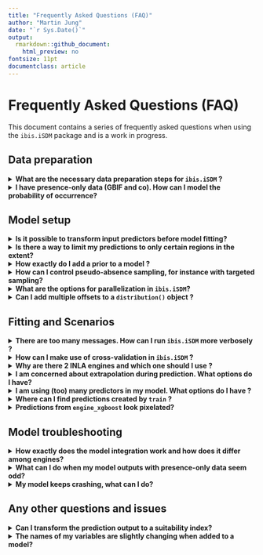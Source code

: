 ```yaml
---
title: "Frequently Asked Questions (FAQ)"
author: "Martin Jung"
date: "`r Sys.Date()`"
output:
  rmarkdown::github_document:
    html_preview: no
fontsize: 11pt
documentclass: article
---
```


# Frequently Asked Questions (FAQ)

This document contains a series of frequently asked questions when using the `ibis.iSDM` package and is a work in progress.

## Data preparation

<details>
<summary><b>What are the necessary data preparation steps for `ibis.iSDM` ?</b>
</summary>
The `ibis.iSDM` R-package can handle most standard spatial formats in R (such as vector or raster formats) and works predominantly with the [`sf`], [`SpatRaster`] and [`stars`] packages to do much of the formatting and processing work.
When adding [`biodiversity`] and [`predictor`] variables to a `distribution()` object a number of default validity checks and alignments are commonly conducted, for instance ensuring that provided points align in geographic projection.

To ease up the modelling and to avoid any unfortunate errors or crashes, ideally ensure the following steps are taken:

- A `'background'` layer describing the modelling extent is provided directly as [`sf`] `'POLYGON'` or `'MULTIPOLYGON'` object and covers all biodiversity and predictor data.
- All provided data are in the same geographic projection.
- Biodiversity data is provided in [`sf`] format and covers the `'background'` bounding box. Furthermore each biodiversity dataset has a set `"field_occurrence"` field with numeric values.
- \code{NA} is appropriately formatted (see also below).

**Important:**
For environmental predictors it becomes important to ensure that nodata values are appropriately
handled. Unfortunately many of the implemented [`engines`] can not handle nodata values well, thus it
is necessary during the pre-processing to remove any rows of covariate extraction where at least one variable has missing data. For instance by assinging a constant to `NA` values:
```r
predictors[is.na(predictors)] <- 0
```

</details>

<details>
<summary><b>I have presence-only data (GBIF and co). How can I model the probability of occurrence? </b>
</summary>
Technically, it is impossible to estimate a probability of occurrence just with presence-only data (such as commonly available from databases like GBIF). What people normally do is to add so called pseudo-absence (often in excessive numbers) over the entire background to their data, approximating the probability of occurrence by assuming that detection probability is uniform over the landscape (see [Merow et al. 2013](https://onlinelibrary.wiley.com/doi/full/10.1111/j.1600-0587.2013.07872.x)).

The `ibis.iSDM` package follows the design principle that all data types (e.g. presence-only or presence-absence records) should be modelled with the least amount of assumptions possible. For presence-only records the default way of estimating any kind of responses or habitat suitability is to estimate such data following a Poisson-Process modelling approach. 
However, it is possible to add these pseudo-absence points to a presence-only dataset as follows:

```r
virtual_points <- sf::st_read(system.file('extdata/input_data.gpkg', package='ibis.iSDM'), 'points',quiet = TRUE)
# This takes the default pseudo-absence options created when loading the Ibis package.
virtual_points <- add_pseudoabsence(virtual_points, field_occurrence = "Observed")
# Check that absence points are present
unique(virtual_points$Observed)
```

Also see the `add_pseudoabsence()` and `pseudoabs_settings()` help pages for more settings and also the first article on this website. For example it is possible to define pseudo-absence sampling in specific spatial formats, such as sampling within or outside a minimum convex polygon (MCP) of all presence points or within a certain buffer. 

</details>


## Model setup

<details>
<summary><b>Is it possible to transform input predictors before model fitting?</b>
</summary>

Yes, in many instances it is desirable to transform input predictors to a new range or to remove
extreme values from the predictors. For example the popular [`maxnet`] R-package for Maximum entropy estimation of species distribution modelling often transforms the variables via quadratic, hinge or threshold transformations. Although this can also (and preferably should) be done before setting up a model, there are options available to transform the predictors when they are added to the model. See the help page of [`add_predictors()`] for examples and descriptions.
</details>

<details>
<summary><b>Is there a way to limit my predictions to only certain regions in the extent?</b>
</summary>

Yes, this can be a desirable outcome during the modelling. For instance one can make - in the absence of better information on dispersal constrain (see [`add_constrain_dispersal`]) - the assumption that certain species can only disperse within a given ecoregion and not beyond. See for instance the method section of [Wessels, Merow and Trisos (2021)](https://link.springer.com/article/10.1007/s10113-021-01755-5#Sec2).

To do this directly with the `ibis.iSDM` R-package, one has to specify the limit of projection to the [`distribution()`] object. In this context the zones extent over the whole background (and have the same extent and spatial scale). The prediction will however be limited only to those zones where supplied biodiversity observations fall
in.

```r
# Where zone is a provided raster
mod <- distribution(background, limits = zone) |>  
  add_biodiversity_poipo(species_data) |>  
  engine_gdb() |>  
  train()
plot(mod)

# Alternatively one can also create such limits based on a minimum convex polygon
# of the provided data. Here we create a non-buffered MCP across all points used
# in species_data to constrain the prediction.
mod <- distribution(background, limits_method = "mcp", mcp_buffer = 0) |>  
  add_biodiversity_poipo(species_data) |>  
  engine_gdb() |>  
  train()
plot(mod)

```

There is further a dedicated function ([`create_zonaloccurrence_mask()`]) to help set up such zones, either by taking existing categorical raster datasets or by constructing buffers around existing presence records (which could for example reflect assumed maximum dispersal distances).

</details>

<details>
<summary><b>How exactly do I add a prior to a model ?</b>
</summary>

The `ibis.iSDM` R-package allows to users to add prior information on parameters to any model to be estimated. These priors have to be added as engine-specific priors and their format depends on the engine in question (see specific help pages for more information).
A prior can generally be define via a combination of `ENGINENAME` + `Prior` and has to be wrapped in a `PriorList` to be used in the estimation.

Example:
```r
# We have prior information that 'Forest' is important for a species
# In this case and for the INLA engine we define normal prior on the mean and precision
p <- INLAPrior(variable = "Forest",type = "normal",hyper = c(2, 10))
# This is then wrapped in a PriorList
pp <- priors(p)
print( pp )

# We can specify multiple priors of course
p <- list(
  INLAPrior(variable = "Forest",type = "normal",hyper = c(2, 10)),
  INLAPrior(variable = "Cropland",type = "normal",hyper = c(0, 1))
)
pp <- priors(pp)

# And can now added to the model
mod <- distribution(background, limits = zone) |>  
  add_biodiversity_poipo(species_data) |>  
  add_predictors(covariates) |>  
  add_priors(priors = pp)
  engine_inlabru()
  
```
Multiple priors for an Engine can be defined in a `PriorList`. Whenever a prior 
for the same variable is set again, it overwrites the previous value.

</details>

<details>
<summary><b>How can I control pseudo-absence sampling, for instance with targeted sampling? </b></summary>

A great number of SDM literature suggests that altering how the background / pseudo-absence points are created, can greatly affect model outcomes (see `add_pseudoabsence()` for references). In the `ibis.iSDM` R-package there are options available to modify how pseudo-absence points are created. By default the package creates at least 10 000 points or at least 25% of the presence-points (what ever is larger). 
To change the default pseudo-absence sampling settings, there are two options. Either change the global default settings for pseudo-absence sampling or by adding these settings to the `add_biodiversity` function.

To overwrite the global settings, do the following:
```r
# Define new settings with greater number of background points
ss <- pseudoabs_settings(background = NULL, nrpoints =  1e6)
# Overwrite the default settings
options("ibis.pseudoabsence" = ss)
```

Alternatively one could think of specifying specific pseudo-absence sampling information to one biodiversity dataset specifically:
```r
# Define absence layer with biased background to sample from
ss <- pseudoabs_settings(background = NULL, bias = bias_layer)

# Assuming background and point data exists
x <- distribution(background) |>  
  add_biodiversity_poipo(points, pseudoabsence_settings = ss)
```

</details>

<details>
<summary><b>What are the options for parallelization in `ibis.iSDM`?</b>
</summary>

Most code in the `ibis.iSDM` R-package is by default already parallelized and many 
computationally-intensive operations should be making use of all cores (if you can find an example where this is not the case, please raise an issue). The number of cores is generally being decided by
the option `"ibis.nthread"` in [`ibis_options()`].

In most cases, parallelized code will be run via the [`parallel`] and [`doParallel`] packages, although there is some code in its infancy to support the [`future`] parallelization approaches as well, offering greater flexibility. See the function [`ibis_future`] for more information also on the use.

The typical use case is thus to run separate models (via `train()`) in a loop or scheduler of a High-Performance-Computer. Users should be careful in the case of shared resources, e.g. don't parallelize such operations on the same machine. If there is a need to parallelize multiple models on the same instance, it is suggested to disable the `'ibis.runparallel'` option.
```r
# Check ibis options if set
ibis_options()
options('ibis.runparallel' = FALSE) # Set to FALSE
```
</details>

<details>
<summary><b> Can I add multiple offsets to a `distribution()` object ?</b>
</summary>

Yes. The `add_offset()` and `add_offset_range()` functions allows to specify a spatial explicit offset term which is then added to the regression model in question. An offset is generally just a coefficient set to a specific value. To get more than one offset, one just needs to combine the different provided offsets in a way that is consistent to get that fixed value (see [here](https://stats.stackexchange.com/questions/250528/is-it-possible-to-use-two-offsets) for reference. This can be done either by summing them as transformed value (discouraged as it can be errorprone) or by simply multiplying them.
```r
offset1 <- runif(10)
offset2 <- runif(10)
# Identical
log(offset1) + log(offset2)
log(offset1*offset2)
```

Internally all provided offsets to model object are combined via simple addition together. This
thus requires that users transform them aprior (for instance log transform) before adding them to
the estimation.

</details>


## Fitting and Scenarios

<details>
<summary><b>There are too many messages. How can I run `ibis.iSDM` more verbosely ?</b>
</summary>

There are two options that can be enabled to reduce the number of messages:

* By setting the parameter `verbose` in `train()` to `FALSE` all messages created
by the respective engine are suppressed.
* Setting the parameter `ibis.setupmessages` to `FALSE` suppresses all other package
related message. This can be done via
```r
options("ibis.setupmessages" = FALSE)
```
</details>

<details>
<summary><b> How can I make use of cross-validation in `ibis.iSDM` ?</b>
</summary>

Cross-validation has been deliberatly not integrated into package. Users who would like to 
make use of cross-validation techniques thus need to set up their own external modelling routines.
Reason is that with the multiple types of integration in this package, the construction of (independent)
testing datasets is not as trivial (considering for example offsets, priors or multiple datasets).

</details>

<details>
<summary><b>Why are there 2 INLA engines and which one should I use ? </b>
</summary>

In the `ibis.iSDM` R-package there are two engines that makes use of the INLA framework,
namely [`engine_inla`] and [`engine_inlabru`]. When the package author started developing this package, the [`engine_inlabru`] did not yet support multiple likelihoods and thus this was implemented directly. Predictions from [`engine_inla`] and [`engine_inlabru`] should be identical, although the latter does not infer the predictions directly, instead simulating from the posterior.
This simulation is particularly helpful for creating (future) projections as otherwise a new model would need to be fitted for every newdata object.

Users are advised to use [`engine_inlabru`] by **default** in most cases and only use [`engine_inla`] if predictions look uncertain.
</details>

<details>
<summary><b> I am concerned about extrapolation during prediction. What options do I have? </b>
</summary>

When creating predictive models such as SDMs it is often a concern to not predict to a variable range outside the environmental conditions for which a model was trained. The `ibis.iSDM` package supports variable 'clamping' of its predictions similar as the popular Maxent model, however for each [`engine`]. Clamping can be enabled by setting the parameter `clamp` in [`train`] to `TRUE`. This restricts any spatial (or spatial-temporal) projections to the combined `range` of predictor variables observed for each of the training localities.

Similar functionalities are also available separately during scenario projections by setting adaptability constraints (see [`add_constraint_adaptability`] or [`add_constraint_boundary`]).

</details>

<details>
<summary><b>I am using (too) many predictors in my model. What options do I have ?</b>
</summary>

Having too many predictors in a SDM can be a cause of substantial over-parametrization and subsequently 
overfitting (e.g. the model is reproducing the data it was trained with rather than projecting into areas unknown).

It is recommended to (a) either use an engine with very strong regularization, such as for example [`engine_glmnet`] or [`engine_gdb`],
(b) train a model with caution and have a minimum number of observations (arbitrary rule of thumb, have at least 10 observations for each additional predictor included), (c) make use of pre-estimation removal of predictor, such for example through variable importance criteria or colinearity. See code below for an example.

```r
# Prior to model fitting, remove highly collinear predictors through a pearson correlation assessment
mod <- distribution(background) |>  
  add_biodiversity_poipo(species_data) |>  
  engine_glmnet() |>  
  train(filter_predictors = "pearson")

# Alternatively use a RandomForest estimator to remove the least important variables
mod <- distribution(background) |>  
  add_biodiversity_poipo(species_data) |>  
  engine_glmnet() |>  
  train(filter_predictors = "RF")


```
</details>

<details>
<summary><b>Where can I find predictions created by `train` ? </b>
</summary>

After a `distribution` model has been trained and if the `inference_only` parameter in `train()` has been set to `FALSE` (Default), the outputs of the prediction be found in the created object as a `SpatRaster`. By default all engines will produce a `SpatRaster` object with at least one band called "mean" which is the average prediction by the engine. This is also the result returned when the created model object is plotted. 

In addition, for Bayesian Engines other bands quantifying the posterior predictive uncertainty might be available and can be plotted as well. The raster can also be saved a spatial GeoTiff to a given filename using the `write_output()` function.

**Example:**
```r
mod <- distribution(background) |>  
  add_biodiversity_poipo(species_data) |>  
  engine_inlabru() |>  
  train()
# To plot 
plot(mod, "mean")
plot(mod, "sd")

# To get the layer
mod$get_data("prediction")

# To save the output layer as floating point geoTiff
write_output(mod, "myoutput.tif", type = "gtif", dt = "FLT4S")
```
</details>


<details>
<summary><b>Predictions from `engine_xgboost` look pixelated?</b>
</summary>
This is usually due to either the number of rounds for estimation being too low or the learning_rate being to high. Try out different options in the parameters of the engine.
A good way to check the performance is also to plot the evaluation log and **logloss**.
```r
# Requires a fitted model
plot(fit$get_data("fit_best")$evaluation_log)
```
</details>


## Model troubleshooting

<details>
<summary><b>How exactly does the model integration work and how does it differ among engines?</b>
</summary>
There are various forms of integration from a simple approach of adding [`ensembles`], [`priors`] or [`offsets`] to fully integrated multiple likelihood models (see [Fletcher et al. 2019](https://doi.org/10.1002/ecy.2710)). Thus, users have a range of possibilities to combine different sources of evidence in their modelling.

With regards to how different [`engines`] treat multiple biodiversity datasets. Unfortunately only the [`engine_inla()`], [`engine_inlabru()`] and [`engine_stan()`] support fully integrated multiple likelihood models. A full overview can be found in the [Engine comparison](04_engine_comparison.html) table. All other [`engines`] combine multiple datasets by running separate models in sequence where the order is determined by the sequence the datasets were added to the model. Within the `train()` function, users have the option of specifying how previous predictions should be handled through the [`method_integration`] parameter. For example predictions from one model could be added as predictors or offset to the next. Or the coefficients from one model can be used to create starting priors for the next model.

</details>

<details>
<summary><b>What can I do when my model outputs with presence-only data seem odd?</b>
</summary>
By default, presence only biodiversity data is modelled as point-process model (PPM, see [Renner et al. 2015](http://doi.wiley.com/10.1111/2041-210X.12352)). Similar as Maximum Entropy models these models can be quite sensitive to biased input, which is common for most non-structured biodiversity observations where presence points tend to be clustered in urban or easily accessible areas. To avoid predictions being biased towards those covariates, there are a number of things that can potentially be done here.

* Modify the targeted background sampling for better control of background points. This can be for instance done via the `add_pseudoabsence()` and `pseudoabs_settings()` methods. See the respective help files.
* Make use of spatial thinning approaches. See for instance [Aiello-Lammers et al. 2015](https://onlinelibrary.wiley.com/doi/full/10.1111/ecog.01132) and [Steen et al. 2021](https://besjournals.onlinelibrary.wiley.com/doi/abs/10.1111/2041-210X.13525). Note however that spatial thinning does remove data points, affecting for instance any `poisson` distributed models (PPMs) in the process. The`ibis.iSDM` package has some functionality for spatial thinning implemented in the `thin_observations()` function.
* Partial out a biased variable during the prediction. The `add_control_bias()` function can be used to specify a value that needs to be partialed out in the model. There a `bias_value` has to be specified and this can be set for instance to `0` or an amount assumed to be equivalent to minimal bias.
* Consider setting the [`clamp`] parameter in `train()` to `TRUE`. 
* Add a spatial offset to account for the bias as introduced in [Merow et al. 2016](http://doi.wiley.com/10.1111/geb.12453). This can be done via the `add_offset_bias()` function and requires preparation of a bias layer in advance.
* Apply more rigorous filtering and bias control to the input data. In the end no correction can replace good data preparation and cleaning. Remember the [GIGO principle](https://en.wikipedia.org/wiki/Garbage_in,_garbage_out).
</details>

<details>
<summary><b>My model keeps crashing, what can I do?</b>
</summary>
Sorry to hear and unless the model or input data are grossely misspecified, this should not happen. Consider changing the input covariates. Often scaling the covariates (see `add_predictors()`) can help with model convergence. Similarly if the use of discrete variables (e.g. ``factor` predictors) results in errors, consider setting the parameter "explode_factors" to TRUE in `add_predictors()`. This will create additional covariates for every factor level.
Please report an [issue](https://github.com/iiasa/ibis.iSDM/issues) with the concrete error message, your R session information (call `sessionInfo()`) and preferably some example data and code.
</details>

## Any other questions and issues

<details>
<summary><b>Can I transform the prediction output to a suitability index?</b>
</summary>

Often it is easier to communicate an index of suitability (scale [0-1]) to stakeholders and policy, which can in principle be derived from *ibis.iSDM* output. Especially when using Poisson Process models to infer the suitability of a given area, the units can be hard to interpret for non-scientists. An easy way to achieve this has been added as a function to each Biodiversity distribution object. See below for an example.

```r
# Train a model
fit <- distribution(background) |> 
  # Presence-absence data
  add_biodiversity_poipo(my_gbifpoints) |> 
  add_predictors(predictors) |> 
  engine_glmnet() |> 
  train()

# Make a transformed prediction of the suitability layer
# The output is a normalized prediction surface 
# created via (x - min) / (max - min) or x/sum(x) respectively
pred <- fit$calc_suitabilityindex()

```

</details>

<details>
<summary><b>The names of my variables are slightly changing when added to a model?</b>
</summary>
This is a feature, not a bug ;) Many covariates often come with unusual characters and symbols that can not be readily used in equations or in queries of tabular data. The `sanitize_names()` function cleans those variable names and removes / resets non conform symbols.

```
# It can be disabled by setting the following option to false at the start of the script.
options('ibis.cleannames' = FALSE)

```
</details>
